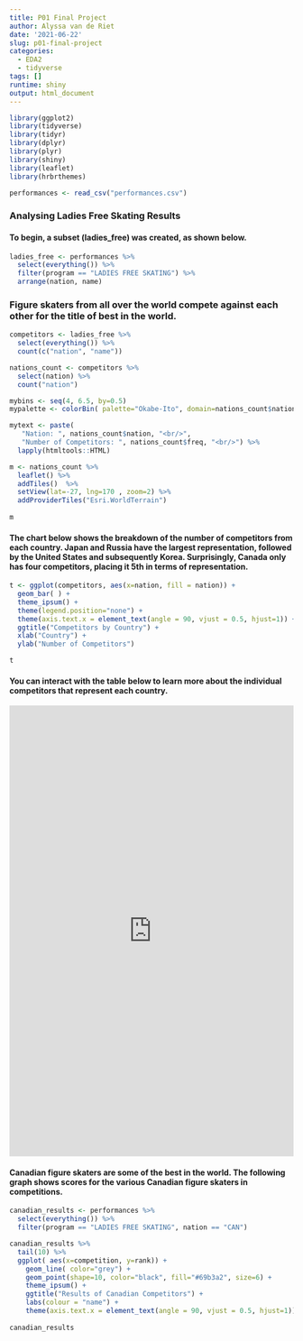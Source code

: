 ```yaml
---
title: P01 Final Project
author: Alyssa van de Riet
date: '2021-06-22'
slug: p01-final-project
categories:
  - EDA2
  - tidyverse
tags: []
runtime: shiny
output: html_document
---
```


```r
library(ggplot2)
library(tidyverse)
library(tidyr)
library(dplyr)
library(plyr)
library(shiny)
library(leaflet)
library(hrbrthemes)

```

```r
performances <- read_csv("performances.csv")

```

### Analysing Ladies Free Skating Results

#### To begin, a subset (ladies_free) was created, as shown below.

```r
ladies_free <- performances %>% 
  select(everything()) %>%
  filter(program == "LADIES FREE SKATING") %>%
  arrange(nation, name)

```
### Figure skaters from all over the world compete against each other for the title of best in the world. 

```r
competitors <- ladies_free %>% 
  select(everything()) %>% 
  count(c("nation", "name"))

```
```r
nations_count <- competitors %>%
  select(nation) %>%
  count("nation")

```


```r
mybins <- seq(4, 6.5, by=0.5)
mypalette <- colorBin( palette="Okabe-Ito", domain=nations_count$nation, na.color="transparent", bins=mybins)

mytext <- paste(
   "Nation: ", nations_count$nation, "<br/>", 
   "Number of Competitors: ", nations_count$freq, "<br/>") %>%
  lapply(htmltools::HTML)

m <- nations_count %>%
  leaflet() %>% 
  addTiles()  %>% 
  setView(lat=-27, lng=170 , zoom=2) %>%
  addProviderTiles("Esri.WorldTerrain")
  
m
```  

#### The chart below shows the breakdown of the number of competitors from each country. Japan and Russia have the largest representation, followed by the United States and subsequently Korea. Surprisingly, Canada only has four competitors, placing it 5th in terms of representation.

```r
t <- ggplot(competitors, aes(x=nation, fill = nation)) + 
  geom_bar( ) +
  theme_ipsum() +
  theme(legend.position="none") +
  theme(axis.text.x = element_text(angle = 90, vjust = 0.5, hjust=1)) +
  ggtitle("Competitors by Country") + 
  xlab("Country") + 
  ylab("Number of Competitors")

t
```

#### You can interact with the table below to learn more about the individual competitors that represent each country.

<iframe src="https://lyssalu98.shinyapps.io/DataAnalytics2/"
height="800" width="100%" frameborder="no"></iframe>


#### Canadian figure skaters are some of the best in the world. The following graph shows scores for the various Canadian figure skaters in competitions. 

```r
canadian_results <- performances %>%
  select(everything()) %>%
  filter(program == "LADIES FREE SKATING", nation == "CAN")

canadian_results %>%
  tail(10) %>%
  ggplot( aes(x=competition, y=rank)) +
    geom_line( color="grey") +
    geom_point(shape=10, color="black", fill="#69b3a2", size=6) +
    theme_ipsum() +
    ggtitle("Results of Canadian Competitors") +
    labs(colour = "name") +
    theme(axis.text.x = element_text(angle = 90, vjust = 0.5, hjust=1))
      
canadian_results  
```

